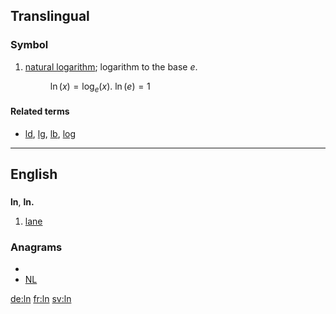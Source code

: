 ==Translingual==

===Symbol===
{{infl|mul|symbol}}

# {{mathematics|lang=mul}} [[natural logarithm]]; logarithm to the base <math>e</math>.
#: <math>\ln(x) = \log_{e}(x)</math>. <math> \ln(e) = 1 </math>

====Related terms====
* [[ld]], [[lg]], [[lb]], [[log]]

----

==English==

==={{abbreviation}}===
'''ln''', '''ln.'''

# [[lane]]

===Anagrams===
* {{alphagram|ln}}
* [[NL#English|NL]]

[[de:ln]]
[[fr:ln]]
[[sv:ln]]
